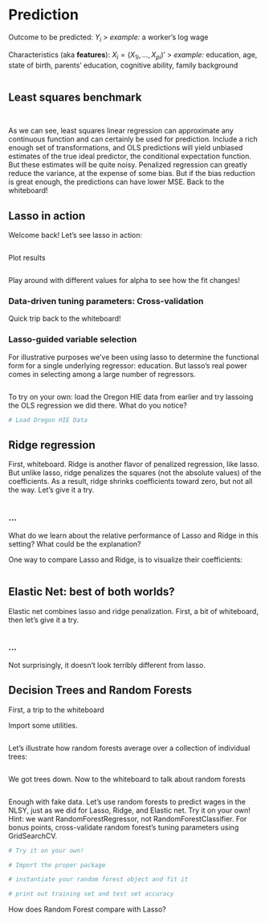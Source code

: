 # Prediction

Outcome to be predicted: $Y_i$
> *example:* a worker's log wage

Characteristics (aka **features**): $X_i=\left(X_{1i},\ldots,X_{pi}\right)'$
> *example:* education, age, state of birth, parents' education, cognitive ability, family background

```r

```

## Least squares benchmark

```r

```

```r

````

As we can see, least squares linear regression can approximate any continuous function and can certainly be used for prediction. Include a rich enough set of transformations, and OLS predictions will yield unbiased estimates of the true ideal predictor, the conditional expectation function. But these estimates will be quite noisy. Penalized regression can greatly reduce the variance, at the expense of some bias. But if the bias reduction is great enough, the predictions can have lower MSE. Back to the whiteboard!


## Lasso in action

Welcome back! Let's see lasso in action:


```r

```

Plot results

```r

```

Play around with different values for alpha to see how the fit changes!


### Data-driven tuning parameters: Cross-validation

Quick trip back to the whiteboard!

### Lasso-guided variable selection

For illustrative purposes we've been using lasso to determine the functional form for a single underlying regressor: education. But lasso's real power comes in selecting among a large number of regressors.

```r

```


To try on your own: load the Oregon HIE data from earlier and try lassoing the OLS regression we did there. What do you notice?


```r
# Load Oregon HIE Data

```


## Ridge regression

First, whiteboard. Ridge is another flavor of penalized regression, like lasso. But unlike lasso, ridge penalizes the squares (not the absolute values) of the coefficients. As a result, ridge shrinks coefficients toward zero, but not all the way. Let's give it a try.

```r

```

### ...

What do we learn about the relative performance of Lasso and Ridge in this setting? What could be the explanation?

One way to compare Lasso and Ridge, is to visualize their coefficients:

```r

```

## Elastic Net: best of both worlds?

Elastic net combines lasso and ridge penalization. First, a bit of whiteboard, then let's give it a try.

```r

```

### ...

Not surprisingly, it doesn't look terribly different from lasso.


## Decision Trees and Random Forests

First, a trip to the whiteboard

Import some utilities.

```r

```

Let's illustrate how random forests average over a collection of individual trees:

```r

```

We got trees down. Now to the whiteboard to talk about random forests

```r

```

Enough with fake data. Let's use random forests to predict wages in the NLSY, just as we did for Lasso, Ridge, and Elastic net. Try it on your own! Hint: we want RandomForestRegressor, not RandomForestClassifier. For bonus points, cross-validate random forest's tuning parameters using GridSearchCV.

```r
# Try it on your own!

# Import the proper package

# instantiate your random forest object and fit it

# print out training set and test set accuracy
```

How does Random Forest compare with Lasso?


